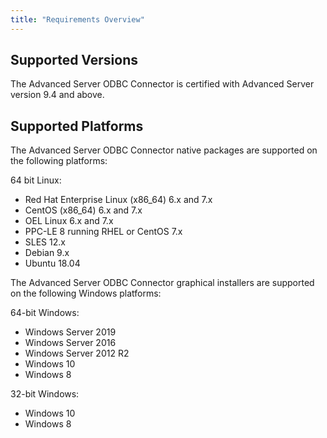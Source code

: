 ```yaml
---
title: "Requirements Overview"
---
```




## Supported Versions



The Advanced Server ODBC Connector is certified with Advanced Server version 9.4 and above.

## Supported Platforms

The Advanced Server ODBC Connector native packages are supported on the following platforms:

64 bit Linux:

-   Red Hat Enterprise Linux (x86\_64) 6.x and 7.x
-   CentOS (x86\_64) 6.x and 7.x
-   OEL Linux 6.x and 7.x
-   PPC-LE 8 running RHEL or CentOS 7.x
-   SLES 12.x
-   Debian 9.x
-   Ubuntu 18.04

The Advanced Server ODBC Connector graphical installers are supported on the following Windows platforms:

64-bit Windows:

-   Windows Server 2019
-   Windows Server 2016
-   Windows Server 2012 R2
-   Windows 10
-   Windows 8

32-bit Windows:

-   Windows 10
-   Windows 8
